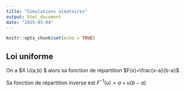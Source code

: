 ```yaml
---
title: "Simulations aléatoires"
output: html_document
date: "2025-03-04"
---
```


```r
knitr::opts_chunk$set(echo = TRUE)
```

## Loi uniforme

On a $X \hookrightarrow U(a,b) $ alors sa fonction de répartition $F(x)=\frac{x-a}{b-a}$

Sa fonction de répartition inverse est $F^{-1}(u)=a+u(b-a)$